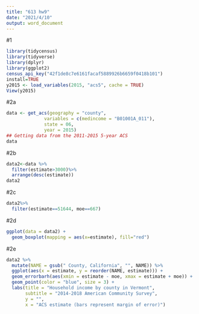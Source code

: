 ---
title: "613 hw9"
date: "2021/4/10"
output: word_document
---

#1
```{r}
library(tidycensus)
library(tidyverse)
library(dplyr)
library(ggplot2)
census_api_key("42f1de8c7e6161facaf5889926b6659f0418b101")
install=TRUE
y2015 <- load_variables(2015, "acs5", cache = TRUE)
View(y2015)
```

#2a
```{r}
data <- get_acs(geography = "county", 
              variables = c(medincome = "B01001A_011"), 
              state = 06, 
              year = 2015)
## Getting data from the 2011-2015 5-year ACS
data
```


#2b
```{r}
data2<-data %>%
  filter(estimate>3000)%>%
  arrange(desc(estimate))
data2
```


#2c
```{r}
data2%>%
  filter(estimate==51644, moe==667)
```


#2d
```{r}
ggplot(data = data2) +
  geom_boxplot(mapping = aes(x=estimate), fill="red")

```


#2e
```{r}
data2 %>%
  mutate(NAME = gsub(" County, California", "", NAME)) %>%
  ggplot(aes(x = estimate, y = reorder(NAME, estimate))) +
  geom_errorbarh(aes(xmin = estimate - moe, xmax = estimate + moe)) +
  geom_point(color = "blue", size = 3) +
  labs(title = "Household income by county in Vermont",
       subtitle = "2014-2018 American Community Survey",
       y = "",
       x = "ACS estimate (bars represent margin of error)")

```